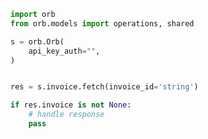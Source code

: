 ```python Fetch.py
import orb
from orb.models import operations, shared

s = orb.Orb(
    api_key_auth="",
)


res = s.invoice.fetch(invoice_id='string')

if res.invoice is not None:
    # handle response
    pass
```
